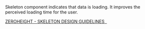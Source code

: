 
Skeleton component indicates that data is loading. It improves the perceived loading time for the user.

<Canvas>
  <div style={{ height: '300px', display: 'inline-flex'}}>
    <ods-skeleton></ods-skeleton>
  </div>
</Canvas>

<div>
  <a href="#"
     target="_blank">
    ZEROHEIGHT - SKELETON DESIGN GUIDELINES &nbsp;
  </a>
</div>
